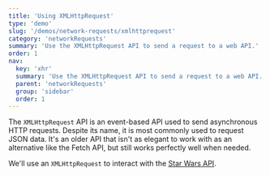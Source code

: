 ```yaml
---
title: 'Using XMLHttpRequest'
type: 'demo'
slug: '/demos/network-requests/xmlhttprequest'
category: 'networkRequests'
summary: 'Use the XMLHttpRequest API to send a request to a web API.'
order: 1
nav:
  key: 'xhr'
  summary: 'Use the XMLHttpRequest API to send a request to a web API.'
  parent: 'networkRequests'
  group: 'sidebar'
  order: 1
---
```


The `XMLHttpRequest` API is an event-based API used to send asynchronous HTTP requests. Despite its name, it is most commonly used to request JSON data.
It's an older API that isn't as elegant to work with as an alternative like the Fetch API, but still works perfectly well when needed.

We'll use an `XMLHttpRequest` to interact with the [Star Wars API](https://swapi.dev/).
